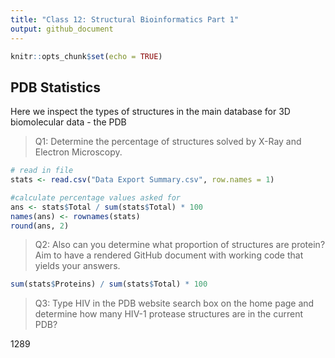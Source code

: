 ```yaml
---
title: "Class 12: Structural Bioinformatics Part 1"
output: github_document
---
```


```r
knitr::opts_chunk$set(echo = TRUE)
```

## PDB Statistics

Here we inspect the types of structures in the main database for 3D biomolecular data - the PDB

> Q1: Determine the percentage of structures solved by X-Ray and Electron Microscopy. 

```r
# read in file
stats <- read.csv("Data Export Summary.csv", row.names = 1)

#calculate percentage values asked for
ans <- stats$Total / sum(stats$Total) * 100
names(ans) <- rownames(stats)
round(ans, 2)
```


> Q2: Also can you determine what proportion of structures are protein? Aim to have a rendered GitHub document with working code that yields your answers.

```r
sum(stats$Proteins) / sum(stats$Total) * 100
```


> Q3: Type HIV in the PDB website search box on the home page and determine how many
HIV-1 protease structures are in the current PDB?

1289
